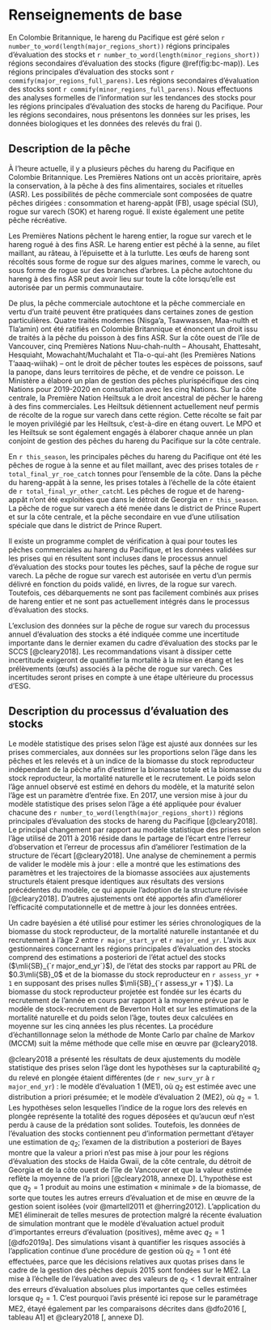 # Renseignements de base

En Colombie Britannique, le hareng du Pacifique est géré selon `r number_to_word(length(major_regions_short))` régions principales d’évaluation des stocks et `r number_to_word(length(minor_regions_short))` régions secondaires d’évaluation des stocks (figure \@ref(fig:bc-map)). Les régions principales d’évaluation des stocks sont `r commify(major_regions_full_parens)`. Les régions secondaires d’évaluation des stocks sont `r commify(minor_regions_full_parens)`. Nous effectuons des analyses formelles de l’information sur les tendances des stocks pour les régions principales d’évaluation des stocks de hareng du Pacifique. Pour les régions secondaires, nous présentons les données sur les prises, les données biologiques et les données des relevés du frai (\nameref{sec:app-minor}).

## Description de la pêche

À l’heure actuelle, il y a plusieurs pêches du hareng du Pacifique en Colombie Britannique. Les Premières Nations ont un accès prioritaire, après la conservation, à la pêche à des fins alimentaires, sociales et rituelles (ASR). Les possibilités de pêche commerciale sont composées de quatre pêches dirigées : consommation et hareng-appât (FB), usage spécial (SU), rogue sur varech (SOK) et hareng rogué. Il existe également une petite pêche récréative.

Les Premières Nations pêchent le hareng entier, la rogue sur varech et le hareng rogué à des fins ASR. Le hareng entier est pêché à la senne, au filet maillant, au râteau, à l’épuisette et à la turlutte. Les œufs de hareng sont récoltés sous forme de rogue sur des algues marines, comme le varech, ou sous forme de rogue sur des branches d’arbres. La pêche autochtone du hareng à des fins ASR peut avoir lieu sur toute la côte lorsqu’elle est autorisée par un permis communautaire.

De plus, la pêche commerciale autochtone et la pêche commerciale en vertu d’un traité peuvent être pratiquées dans certaines zones de gestion particulières. Quatre traités modernes (Nisga’a, Tsawwassen, Maa-nulth et Tla’amin) ont été ratifiés en Colombie Britannique et énoncent un droit issu de traités à la pêche du poisson à des fins ASR. Sur la côte ouest de l’île de Vancouver, cinq Premières Nations Nuu-chah-nulth – Ahousaht, Ehattesaht, Hesquiaht, Mowachaht/Muchalaht et Tla-o-qui-aht (les Premières Nations T’aaaq-wiihak) – ont le droit de pêcher toutes les espèces de poissons, sauf la panope, dans leurs territoires de pêche, et de vendre ce poisson. Le Ministère a élaboré un plan de gestion des pêches plurispécifique des cinq Nations pour 2019-2020 en consultation avec les cinq Nations. Sur la côte centrale, la Première Nation Heiltsuk a le droit ancestral de pêcher le hareng à des fins commerciales. Les Heiltsuk détiennent actuellement neuf permis de récolte de la rogue sur varech dans cette région. Cette récolte se fait par le moyen privilégié par les Heiltsuk, c’est-à-dire en étang ouvert. Le MPO et les Heiltsuk se sont également engagés à élaborer chaque année un plan conjoint de gestion des pêches du hareng du Pacifique sur la côte centrale.

En `r this_season`, les principales pêches du hareng du Pacifique ont été les pêches de rogue à la senne et au filet maillant, avec des prises totales de `r total_final_yr_roe_catch` tonnes pour l’ensemble de la côte. Dans la pêche du hareng-appât à la senne, les prises totales à l’échelle de la côte étaient de `r total_final_yr_other_catch`t. Les pêches de rogue et de hareng-appât n’ont été exploitées que dans le détroit de Georgia en `r this_season`. La pêche de rogue sur varech a été menée dans le district de Prince Rupert et sur la côte centrale, et la pêche secondaire en vue d’une utilisation spéciale que dans le district de Prince Rupert.

Il existe un programme complet de vérification à quai pour toutes les pêches commerciales au hareng du Pacifique, et les données validées sur les prises qui en résultent sont incluses dans le processus annuel d’évaluation des stocks pour toutes les pêches, sauf la pêche de rogue sur varech. La pêche de rogue sur varech est autorisée en vertu d’un permis délivré en fonction du poids validé, en livres, de la rogue sur varech. Toutefois, ces débarquements ne sont pas facilement combinés aux prises de hareng entier et ne sont pas actuellement intégrés dans le processus d’évaluation des stocks.

L’exclusion des données sur la pêche de rogue sur varech du processus annuel d’évaluation des stocks a été indiquée comme une incertitude importante dans le dernier examen du cadre d’évaluation des stocks par le SCCS [@cleary2018]. Les recommandations visant à dissiper cette incertitude exigeront de quantifier la mortalité à la mise en étang et les prélèvements (œufs) associés à la pêche de rogue sur varech. Ces incertitudes seront prises en compte à une étape ultérieure du processus d’ESG.

## Description du processus d’évaluation des stocks

Le modèle statistique des prises selon l’âge est ajusté aux données sur les prises commerciales, aux données sur les proportions selon l’âge dans les pêches et les relevés et à un indice de la biomasse du stock reproducteur indépendant de la pêche afin d’estimer la biomasse totale et la biomasse du stock reproducteur, la mortalité naturelle et le recrutement. Le poids selon l’âge annuel observé est estimé en dehors du modèle, et la maturité selon l’âge est un paramètre d’entrée fixe. En 2017, une version mise à jour du modèle statistique des prises selon l’âge a été appliquée pour évaluer chacune des `r number_to_word(length(major_regions_short))` régions principales d’évaluation des stocks de hareng du Pacifique [@cleary2018]. Le principal changement par rapport au modèle statistique des prises selon l’âge utilisé de 2011 à 2016 réside dans le partage de l’écart entre l’erreur d’observation et l’erreur de processus afin d’améliorer l’estimation de la structure de l’écart [@cleary2018]. Une analyse de cheminement a permis de valider le modèle mis à jour : elle a montré que les estimations des paramètres et les trajectoires de la biomasse associées aux ajustements structurels étaient presque identiques aux résultats des versions précédentes du modèle, ce qui appuie l’adoption de la structure révisée [@cleary2018]. D’autres ajustements ont été apportés afin d’améliorer l’efficacité computationnelle et de mettre à jour les données entrées.

Un cadre bayésien a été utilisé pour estimer les séries chronologiques de la biomasse du stock reproducteur, de la mortalité naturelle instantanée et du recrutement à l’âge 2 entre `r major_start_yr` et `r major_end_yr`. L’avis aux gestionnaires concernant les régions principales d’évaluation des stocks comprend des estimations a posteriori de l’état actuel des stocks ($\mli{SB}_{`r major_end_yr`}$), de l’état des stocks par rapport au PRL de $0.3\mli{SB}_0$ et de la biomasse du stock reproducteur en `r assess_yr + 1` en supposant des prises nulles $\mli{SB}_{`r assess_yr + 1`}$). La biomasse du stock reproducteur projetée est fondée sur les écarts du recrutement de l’année en cours par rapport à la moyenne prévue par le modèle de stock-recrutement de Beverton Holt et sur les estimations de la mortalité naturelle et du poids selon l’âge, toutes deux calculées en moyenne sur les cinq années les plus récentes. La procédure d’échantillonnage selon la méthode de Monte Carlo par chaîne de Markov (MCCM) suit la même méthode que celle mise en œuvre par @cleary2018.

@cleary2018 a présenté les résultats de deux ajustements du modèle statistique des prises selon l’âge dont les hypothèses sur la capturabilité $q_2$ du relevé en plongée étaient différentes (de `r new_surv_yr` à `r major_end_yr`) : le modèle d’évaluation 1 (ME1), où $q_2$ est estimée avec une distribution a priori présumée; et le modèle d’évaluation 2 (ME2), où $q_2 = 1$. Les hypothèses selon lesquelles l’indice de la rogue lors des relevés en plongée représente la totalité des rogues déposées et qu’aucun œuf n’est perdu à cause de la prédation sont solides. Toutefois, les données de l’évaluation des stocks contiennent peu d’information permettant d’étayer une estimation de $q_2$; l’examen de la distribution a posteriori de Bayes montre que la valeur a priori n’est pas mise à jour pour les régions d’évaluation des stocks de Haida Gwaii, de la côte centrale, du détroit de Georgia et de la côte ouest de l’île de Vancouver et que la valeur estimée reflète la moyenne de l’a priori [@cleary2018, annexe D]. L’hypothèse est que $q_2 = 1$ produit au moins une estimation « minimale » de la biomasse, de sorte que toutes les autres erreurs d’évaluation et de mise en œuvre de la gestion soient isolées (voir @martell2011 et @herring2012). L’application du ME1 éliminerait de telles mesures de protection malgré la récente évaluation de simulation montrant que le modèle d’évaluation actuel produit d’importantes erreurs d’évaluation (positives), même avec $q_2 = 1$ [@dfo2019a]. Des simulations visant à quantifier les risques associés à l’application continue d’une procédure de gestion où $q_2 = 1$ ont été effectuées, parce que les décisions relatives aux quotas prises dans le cadre de la gestion des pêches depuis 2015 sont fondées sur le ME2. La mise à l’échelle de l’évaluation avec des valeurs de $q_2 < 1$ devrait entraîner des erreurs d’évaluation absolues plus importantes que celles estimées lorsque $q_2 = 1$. C’est pourquoi l’avis présenté ici repose sur le paramétrage ME2, étayé également par les comparaisons décrites dans @dfo2016 [, tableau A1] et @cleary2018 [, annexe D].
